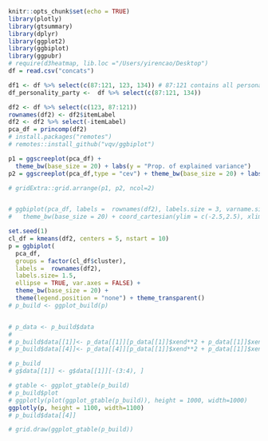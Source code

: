 

```r
knitr::opts_chunk$set(echo = TRUE)
library(plotly)
library(gtsummary)
library(dplyr)
library(ggplot2)
library(ggbiplot)
library(ggpubr)
# require(d3heatmap, lib.loc ="/Users/yirencao/Desktop")
df = read.csv("concats")

df1 <- df %>% select(c(87:121, 123, 134)) # 87:121 contains all personalities, 123 is name, 134 is party
df_personality_party <-  df %>% select(c(87:121, 134))

df2 <- df %>% select(c(123, 87:121))
rownames(df2) <- df2$itemLabel
df2 <- df2 %>% select(-itemLabel)
pca_df = princomp(df2)
# install.packages("remotes")
# remotes::install_github("vqv/ggbiplot")

p1 = ggscreeplot(pca_df) +
  theme_bw(base_size = 20) + labs(y = "Prop. of explained variance")
p2 = ggscreeplot(pca_df,type = "cev") + theme_bw(base_size = 20) + labs(y = " Cumulative prop. of explained variance")

# gridExtra::grid.arrange(p1, p2, ncol=2)


# ggbiplot(pca_df, labels =  rownames(df2), labels.size = 3, varname.size = 5) +
#   theme_bw(base_size = 20) + coord_cartesian(ylim = c(-2.5,2.5), xlim = c(-2.5,2.5))

set.seed(1)
cl_df = kmeans(df2, centers = 5, nstart = 10)
p = ggbiplot(
  pca_df,
  groups = factor(cl_df$cluster),
  labels =  rownames(df2),
  labels.size= 1.5,
  ellipse = TRUE, var.axes = FALSE) + 
  theme_bw(base_size = 20) +
  theme(legend.position = "none") + theme_transparent() 
# p_build <- ggplot_build(p)


# p_data <- p_build$data
# 
# p_build$data[[1]]<- p_data[[1]][p_data[[1]]$xend**2 + p_data[[1]]$xend**2 > 1, ] 
# p_build$data[[4]]<- p_data[[4]][p_data[[1]]$xend**2 + p_data[[1]]$xend**2 > 1, ] 

# p_build
# g$data[[1]] <- g$data[[1]][-(3:4), ]
```


```r
# gtable <- ggplot_gtable(p_build)
# p_build$plot
# ggplotly(plot(ggplot_gtable(p_build)), height = 1000, width=1000)
ggplotly(p, height = 1100, width=1100) 
# p_build$data[[4]]

# grid.draw(ggplot_gtable(p_build))

```